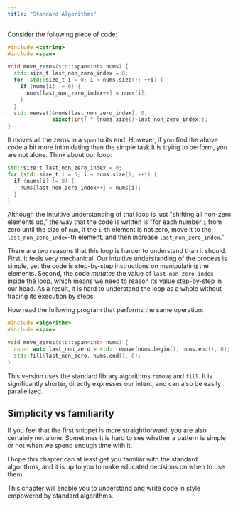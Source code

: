 ```yaml
---
title: "Standard Algorithms"
---
```


Consider the following piece of code:

```cpp
#include <cstring>
#include <span>

void move_zeros(std::span<int> nums) {
  std::size_t last_non_zero_index = 0;
  for (std::size_t i = 0; i < nums.size(); ++i) {
    if (nums[i] != 0) {
      nums[last_non_zero_index++] = nums[i];
    }
  }
  std::memset(&nums[last_non_zero_index], 0,
              sizeof(int) * (nums.size()-last_non_zero_index));
}
```

It moves all the zeros in a `span` to its end.
However, if you find the above code a bit more intimidating than the simple task it is trying to perform,
you are not alone. Think about our loop:

```cpp
std::size_t last_non_zero_index = 0;
for (std::size_t i = 0; i < nums.size(); ++i) {
  if (nums[i] != 0) {
    nums[last_non_zero_index++] = nums[i];
  }
}
```

Although the intuitive understanding of that loop is just "shifting all non-zero elements up,"
the way that the code is written is
"for each number `i` from zero until the size of `num`,
if the `i`-th element is not zero,
move it to the `last_non_zero_index`-th element,
and then increase `last_non_zero_index`."

There are two reasons that this loop is harder to understand than it should.
First, it feels very mechanical.
Our intuitive understanding of the process is simple,
yet the code is step-by-step instructions on manipulating the elements.
Second, the code *mutates* the value of `last_non_zero_index` inside the loop,
which means we need to reason its value step-by-step in our head.
As a result, it is hard to understand the loop as a whole without tracing its execution by steps.

Now read the following program that performs the same operation:

```cpp
#include <algorithm>
#include <span>

void move_zeros(std::span<int> nums) {
  const auto last_non_zero = std::remove(nums.begin(), nums.end(), 0);
  std::fill(last_non_zero, nums.end(), 0);
}
```

This version uses the standard library algorithms `remove` and `fill`.
It is significantly shorter, directly expresses our intent, and can also be easily parallelized.

<Info>

## Simplicity vs familiarity

If you feel that the first snippet is more straightforward, you are also certainly not alone.
Sometimes it is hard to see whether a pattern is simple or not when we spend enough time with it.

I hope this chapter can at least get you familiar with the standard algorithms,
and it is up to you to make educated decisions on when to use them.

</Info>

This chapter will enable you to understand and write code in style empowered by standard algorithms.